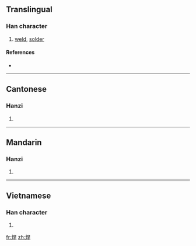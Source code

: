 ==Translingual==

===Han character===
{{Han char|rn=86|rad=火|as=07|sn=11|four=9684<sub>1</sub>|canj=火日一十 (FAMJ)}}

# [[weld]], [[solder]]

====References====
* {{Han ref|kx=0673.010|dkj=19077|dj=1081.050|hdz=32204.080|uh=710A|ud=28938|bh=B26B|bd=45675}}

----

==Cantonese==

===Hanzi===
{{yue-hanzi|jyut=|y=hon6}}

# {{defn|Cantonese|sort=火07}}

----

==Mandarin==

===Hanzi===
{{cmn-hanzi|pin=[[hàn]] ([[han4]]), [[qì]] ([[qi4]])|wg=han<sup>4</sup>, ch'i<sup>4</sup>}}

# {{defn|Mandarin|sort=火07}}

----

==Vietnamese==

===Han character===
{{vi-hantu|[[hãn]], [[hàn]]|rs=火07}}

# {{defn|Vietnamese|sort=火07}}

[[fr:焊]]
[[zh:焊]]